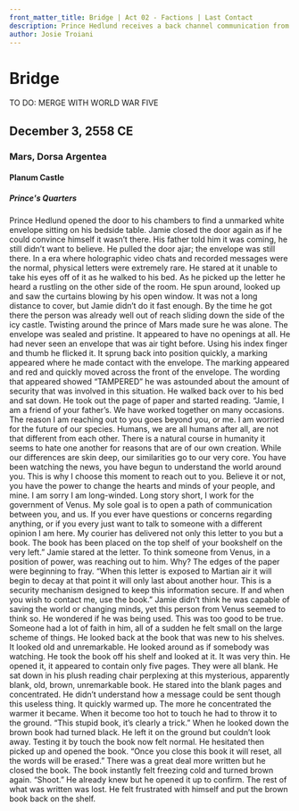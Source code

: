 ```yaml
---
front_matter_title: Bridge | Act 02 - Factions | Last Contact
description: Prince Hedlund receives a back channel communication from Senator Pace, in an attempt to create a calmer future
author: Josie Troiani
---
```


# Bridge

TO DO: MERGE WITH WORLD WAR FIVE

## December 3, 2558 CE

### Mars, Dorsa Argentea

#### Planum Castle

##### Prince's Quarters

Prince Hedlund opened the door to his chambers to find a unmarked white envelope sitting on his bedside table. Jamie closed the door again as if he could convince himself it wasn’t there. His father told him it was coming, he still didn’t want to believe. He pulled the door ajar; the envelope was still there. In a era where holographic video chats and recorded messages were the normal, physical letters were extremely rare. He stared at it unable to take his eyes off of it as he walked to his bed. As he picked up the letter he heard a rustling on the other side of the room. He spun around, looked up and saw the curtains blowing by his open window. It was not a long distance to cover, but Jamie didn’t do it fast enough. By the time he got there the person was already well out of reach sliding down the side of the icy castle. Twisting around the prince of Mars made sure he was alone.
The envelope was sealed and pristine. It appeared to have no openings at all. He had never seen an envelope that was air tight before. Using his index finger and thumb he flicked it. It sprung back into position quickly, a marking appeared where he made contact with the envelope. The marking appeared and red and quickly moved across the front of the envelope. The wording that appeared showed “TAMPERED” he was astounded about the amount of security that was involved in this situation. He walked back over to his bed and sat down. He took out the page of paper and started reading.
“Jamie,
I am a friend of your father’s. We have worked together on many occasions. The reason I am reaching out to you goes beyond you, or me. I am worried for the future of our species. Humans, we are all humans after all, are not that different from each other. There is a natural course in humanity it seems to hate one another for reasons that are of our own creation. While our differences are skin deep, our similarities go to our very core. You have been watching the news, you have begun to understand the world around you. This is why I choose this moment to reach out to you. Believe it or not, you have the power to change the hearts and minds of your people, and mine.
I am sorry I am long-winded. Long story short, I work for the government of Venus. My sole goal is to open a path of communication between you, and us. If you ever have questions or concerns regarding anything, or if you every just want to talk to someone with a different opinion I am here. My courier has delivered not only this letter to you but a book. The book has been placed on the top shelf of your bookshelf on the very left.”
Jamie stared at the letter. To think someone from Venus, in a position of power, was reaching out to him. Why? The edges of the paper were beginning to fray.
“When this letter is exposed to Martian air it will begin to decay at that point it will only last about another hour. This is a security mechanism designed to keep this information secure. If and when you wish to contact me, use the book.”
Jamie didn’t think he was capable of saving the world or changing minds, yet this person from Venus seemed to think so. He wondered if he was being used. This was too good to be true. Someone had a lot of faith in him, all of a sudden he felt small on the large scheme of things. He looked back at the book that was new to his shelves. It looked old and unremarkable. He looked around as if somebody was watching. He took the book off his shelf and looked at it. It was very thin. He opened it, it appeared to contain only five pages. They were all blank. He sat down in his plush reading chair perplexing at this  mysterious, apparently blank, old, brown, unremarkable book. He stared into the blank pages and concentrated. He didn’t understand how a message could be sent though this useless thing.
It quickly warmed up. The more he concentrated the warmer it became. When it become too hot to touch he had to throw it to the ground. “This stupid book, it’s clearly a trick.” When he looked down the brown book had turned black. He left it on the ground but couldn’t look away. Testing it by touch the book now felt normal. He hesitated then picked up and opened the book.
“Once you close this book it will reset, all the words will be erased.” There was a great deal more written but he closed the book. The book instantly felt freezing cold and turned brown again. “Shoot.” He already knew but he opened it up to confirm. The rest of what was written was lost. He felt frustrated with himself and put the brown book back on the shelf.
